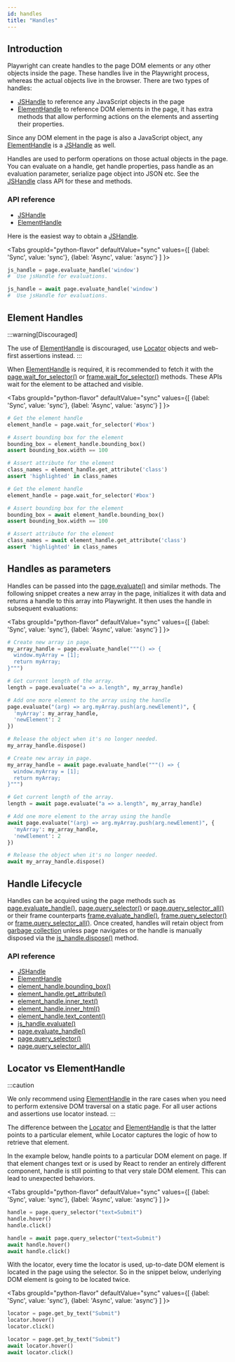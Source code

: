 ```yaml
---
id: handles
title: "Handles"
---
```


## Introduction

Playwright can create handles to the page DOM elements or any other objects inside the page. These handles live in the Playwright process, whereas the actual objects live in the browser. There are two types of handles:
- [JSHandle] to reference any JavaScript objects in the page
- [ElementHandle] to reference DOM elements in the page, it has extra methods that allow performing actions on the elements and asserting their properties.

Since any DOM element in the page is also a JavaScript object, any [ElementHandle] is a [JSHandle] as well.

Handles are used to perform operations on those actual objects in the page. You can evaluate on a handle, get handle properties, pass handle as an evaluation parameter, serialize page object into JSON etc. See the [JSHandle] class API for these and methods.

### API reference
- [JSHandle]
- [ElementHandle]

Here is the easiest way to obtain a [JSHandle].

<Tabs
  groupId="python-flavor"
  defaultValue="sync"
  values={[
    {label: 'Sync', value: 'sync'},
    {label: 'Async', value: 'async'}
  ]
}>
<TabItem value="sync">

```py
js_handle = page.evaluate_handle('window')
#  Use jsHandle for evaluations.
```

</TabItem>
<TabItem value="async">

```py
js_handle = await page.evaluate_handle('window')
#  Use jsHandle for evaluations.
```

</TabItem>
</Tabs>

## Element Handles

:::warning[Discouraged]

The use of [ElementHandle] is discouraged, use [Locator] objects and web-first assertions instead.
:::

When [ElementHandle] is required, it is recommended to fetch it with the [page.wait_for_selector()](/api/class-page.mdx#page-wait-for-selector) or [frame.wait_for_selector()](/api/class-frame.mdx#frame-wait-for-selector) methods. These APIs wait for the element to be attached and visible.

<Tabs
  groupId="python-flavor"
  defaultValue="sync"
  values={[
    {label: 'Sync', value: 'sync'},
    {label: 'Async', value: 'async'}
  ]
}>
<TabItem value="sync">

```py
# Get the element handle
element_handle = page.wait_for_selector('#box')

# Assert bounding box for the element
bounding_box = element_handle.bounding_box()
assert bounding_box.width == 100

# Assert attribute for the element
class_names = element_handle.get_attribute('class')
assert 'highlighted' in class_names
```

</TabItem>
<TabItem value="async">

```py
# Get the element handle
element_handle = page.wait_for_selector('#box')

# Assert bounding box for the element
bounding_box = await element_handle.bounding_box()
assert bounding_box.width == 100

# Assert attribute for the element
class_names = await element_handle.get_attribute('class')
assert 'highlighted' in class_names
```

</TabItem>
</Tabs>

## Handles as parameters

Handles can be passed into the [page.evaluate()](/api/class-page.mdx#page-evaluate) and similar methods. The following snippet creates a new array in the page, initializes it with data and returns a handle to this array into Playwright. It then uses the handle in subsequent evaluations:

<Tabs
  groupId="python-flavor"
  defaultValue="sync"
  values={[
    {label: 'Sync', value: 'sync'},
    {label: 'Async', value: 'async'}
  ]
}>
<TabItem value="sync">

```py
# Create new array in page.
my_array_handle = page.evaluate_handle("""() => {
  window.myArray = [1];
  return myArray;
}""")

# Get current length of the array.
length = page.evaluate("a => a.length", my_array_handle)

# Add one more element to the array using the handle
page.evaluate("(arg) => arg.myArray.push(arg.newElement)", {
  'myArray': my_array_handle,
  'newElement': 2
})

# Release the object when it's no longer needed.
my_array_handle.dispose()
```

</TabItem>
<TabItem value="async">

```py
# Create new array in page.
my_array_handle = await page.evaluate_handle("""() => {
  window.myArray = [1];
  return myArray;
}""")

# Get current length of the array.
length = await page.evaluate("a => a.length", my_array_handle)

# Add one more element to the array using the handle
await page.evaluate("(arg) => arg.myArray.push(arg.newElement)", {
  'myArray': my_array_handle,
  'newElement': 2
})

# Release the object when it's no longer needed.
await my_array_handle.dispose()
```

</TabItem>
</Tabs>

## Handle Lifecycle

Handles can be acquired using the page methods such as [page.evaluate_handle()](/api/class-page.mdx#page-evaluate-handle), [page.query_selector()](/api/class-page.mdx#page-query-selector) or [page.query_selector_all()](/api/class-page.mdx#page-query-selector-all) or their frame counterparts [frame.evaluate_handle()](/api/class-frame.mdx#frame-evaluate-handle), [frame.query_selector()](/api/class-frame.mdx#frame-query-selector) or [frame.query_selector_all()](/api/class-frame.mdx#frame-query-selector-all). Once created, handles will retain object from [garbage collection](https://developer.mozilla.org/en-US/docs/Web/JavaScript/Memory_Management) unless page navigates or the handle is manually disposed via the [js_handle.dispose()](/api/class-jshandle.mdx#js-handle-dispose) method.

### API reference
- [JSHandle]
- [ElementHandle]
- [element_handle.bounding_box()](/api/class-elementhandle.mdx#element-handle-bounding-box)
- [element_handle.get_attribute()](/api/class-elementhandle.mdx#element-handle-get-attribute)
- [element_handle.inner_text()](/api/class-elementhandle.mdx#element-handle-inner-text)
- [element_handle.inner_html()](/api/class-elementhandle.mdx#element-handle-inner-html)
- [element_handle.text_content()](/api/class-elementhandle.mdx#element-handle-text-content)
- [js_handle.evaluate()](/api/class-jshandle.mdx#js-handle-evaluate)
- [page.evaluate_handle()](/api/class-page.mdx#page-evaluate-handle)
- [page.query_selector()](/api/class-page.mdx#page-query-selector)
- [page.query_selector_all()](/api/class-page.mdx#page-query-selector-all)

## Locator vs ElementHandle

:::caution

We only recommend using [ElementHandle] in the rare cases when you need to perform extensive DOM traversal on a static page. For all user actions and assertions use locator instead.
:::

The difference between the [Locator] and [ElementHandle] is that the latter points to a particular element, while Locator captures the logic of how to retrieve that element.

In the example below, handle points to a particular DOM element on page. If that element changes text or is used by React to render an entirely different component, handle is still pointing to that very stale DOM element. This can lead to unexpected behaviors.

<Tabs
  groupId="python-flavor"
  defaultValue="sync"
  values={[
    {label: 'Sync', value: 'sync'},
    {label: 'Async', value: 'async'}
  ]
}>
<TabItem value="sync">

```py
handle = page.query_selector("text=Submit")
handle.hover()
handle.click()
```

</TabItem>
<TabItem value="async">

```py
handle = await page.query_selector("text=Submit")
await handle.hover()
await handle.click()
```

</TabItem>
</Tabs>

With the locator, every time the locator is used, up-to-date DOM element is located in the page using the selector. So in the snippet below, underlying DOM element is going to be located twice.

<Tabs
  groupId="python-flavor"
  defaultValue="sync"
  values={[
    {label: 'Sync', value: 'sync'},
    {label: 'Async', value: 'async'}
  ]
}>
<TabItem value="sync">

```py
locator = page.get_by_text("Submit")
locator.hover()
locator.click()
```

</TabItem>
<TabItem value="async">

```py
locator = page.get_by_text("Submit")
await locator.hover()
await locator.click()
```

</TabItem>
</Tabs>


[Accessibility]: /api/class-accessibility.mdx "Accessibility"
[APIRequest]: /api/class-apirequest.mdx "APIRequest"
[APIRequestContext]: /api/class-apirequestcontext.mdx "APIRequestContext"
[APIResponse]: /api/class-apiresponse.mdx "APIResponse"
[APIResponseAssertions]: /api/class-apiresponseassertions.mdx "APIResponseAssertions"
[Browser]: /api/class-browser.mdx "Browser"
[BrowserContext]: /api/class-browsercontext.mdx "BrowserContext"
[BrowserType]: /api/class-browsertype.mdx "BrowserType"
[CDPSession]: /api/class-cdpsession.mdx "CDPSession"
[Clock]: /api/class-clock.mdx "Clock"
[ConsoleMessage]: /api/class-consolemessage.mdx "ConsoleMessage"
[Dialog]: /api/class-dialog.mdx "Dialog"
[Download]: /api/class-download.mdx "Download"
[ElementHandle]: /api/class-elementhandle.mdx "ElementHandle"
[Error]: /api/class-error.mdx "Error"
[FileChooser]: /api/class-filechooser.mdx "FileChooser"
[Frame]: /api/class-frame.mdx "Frame"
[FrameLocator]: /api/class-framelocator.mdx "FrameLocator"
[JSHandle]: /api/class-jshandle.mdx "JSHandle"
[Keyboard]: /api/class-keyboard.mdx "Keyboard"
[Locator]: /api/class-locator.mdx "Locator"
[LocatorAssertions]: /api/class-locatorassertions.mdx "LocatorAssertions"
[Mouse]: /api/class-mouse.mdx "Mouse"
[Page]: /api/class-page.mdx "Page"
[PageAssertions]: /api/class-pageassertions.mdx "PageAssertions"
[Playwright]: /api/class-playwright.mdx "Playwright"
[Request]: /api/class-request.mdx "Request"
[Response]: /api/class-response.mdx "Response"
[Route]: /api/class-route.mdx "Route"
[Selectors]: /api/class-selectors.mdx "Selectors"
[TimeoutError]: /api/class-timeouterror.mdx "TimeoutError"
[Touchscreen]: /api/class-touchscreen.mdx "Touchscreen"
[Tracing]: /api/class-tracing.mdx "Tracing"
[Video]: /api/class-video.mdx "Video"
[WebError]: /api/class-weberror.mdx "WebError"
[WebSocket]: /api/class-websocket.mdx "WebSocket"
[WebSocketRoute]: /api/class-websocketroute.mdx "WebSocketRoute"
[Worker]: /api/class-worker.mdx "Worker"
[Element]: https://developer.mozilla.org/en-US/docs/Web/API/element "Element"
[EvaluationArgument]: /evaluating.mdx#evaluation-argument "EvaluationArgument"
[Promise]: https://developer.mozilla.org/en-US/docs/Web/JavaScript/Reference/Global_Objects/Promise "Promise"
[iterator]: https://developer.mozilla.org/en-US/docs/Web/JavaScript/Reference/Iteration_protocols "Iterator"
[origin]: https://developer.mozilla.org/en-US/docs/Glossary/Origin "Origin"
[selector]: https://developer.mozilla.org/en-US/docs/Web/CSS/CSS_Selectors "selector"
[Serializable]: https://developer.mozilla.org/en-US/docs/Web/JavaScript/Reference/Global_Objects/JSON/stringify#Description "Serializable"
[UIEvent.detail]: https://developer.mozilla.org/en-US/docs/Web/API/UIEvent/detail "UIEvent.detail"
[UnixTime]: https://en.wikipedia.org/wiki/Unix_time "Unix Time"
[xpath]: https://developer.mozilla.org/en-US/docs/Web/XPath "xpath"

[Any]: https://docs.python.org/3/library/typing.html#typing.Any "Any"
[bool]: https://docs.python.org/3/library/stdtypes.html "bool"
[bytes]: https://docs.python.org/3/library/stdtypes.html#bytes "bytes"
[Callable]: https://docs.python.org/3/library/typing.html#typing.Callable "Callable"
[EventContextManager]: https://docs.python.org/3/reference/datamodel.html#context-managers "Event context manager"
[EventEmitter]: https://pyee.readthedocs.io/en/latest/#pyee.BaseEventEmitter "EventEmitter"
[Exception]: https://docs.python.org/3/library/exceptions.html#Exception "Exception"
[Dict]: https://docs.python.org/3/library/typing.html#typing.Dict "Dict"
[float]: https://docs.python.org/3/library/stdtypes.html#numeric-types-int-float-complex "float"
[int]: https://docs.python.org/3/library/stdtypes.html#numeric-types-int-float-complex "int"
[List]: https://docs.python.org/3/library/typing.html#typing.List "List"
[NoneType]: https://docs.python.org/3/library/constants.html#None "None"
[Pattern]: https://docs.python.org/3/library/re.html "Pattern"
[URL]: https://en.wikipedia.org/wiki/URL "URL"
[pathlib.Path]: https://realpython.com/python-pathlib/ "pathlib.Path"
[str]: https://docs.python.org/3/library/stdtypes.html#text-sequence-type-str "str"
[Union]: https://docs.python.org/3/library/typing.html#typing.Union "Union"
[datetime]: https://docs.python.org/3/library/datetime.html#datetime.datetime "datetime"

[all available image tags]: https://mcr.microsoft.com/en-us/product/playwright/python/about "all available image tags"
[Microsoft Artifact Registry]: https://mcr.microsoft.com/en-us/product/playwright/python/about "Microsoft Artifact Registry"
[Dockerfile.noble]: https://github.com/microsoft/playwright-python/blob/main/utils/docker/Dockerfile.noble "Dockerfile.noble"
